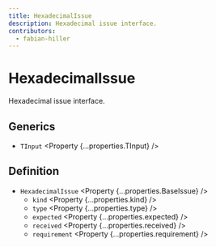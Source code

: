 ```yaml
---
title: HexadecimalIssue
description: Hexadecimal issue interface.
contributors:
  - fabian-hiller
---
```



# HexadecimalIssue

Hexadecimal issue interface.

## Generics

- `TInput` <Property {...properties.TInput} />

## Definition

- `HexadecimalIssue` <Property {...properties.BaseIssue} />
  - `kind` <Property {...properties.kind} />
  - `type` <Property {...properties.type} />
  - `expected` <Property {...properties.expected} />
  - `received` <Property {...properties.received} />
  - `requirement` <Property {...properties.requirement} />

